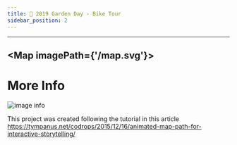 ```yaml
---
title: 📅 2019 Garden Day - Bike Tour 
sidebar_position: 2
---
```

---

<Map imagePath={'/map.svg'}>
    <JavaSt/>
    <Lentol/>
    <RedShed/>
    <Scholes/>
    <Sunshine/>
    <KeapFourth/>
    <ElPuente/>
    <BerrySt/>
</Map>
---

# More Info 
![image info](https://lh6.googleusercontent.com/yAfH_14uGLW_qrAR1XfA5BFhkO6wAeKyVzTOQuQU7e5Y9Du7xqs1hm3C4yJ2ijp0BAP8Mqgw9pjHoEV1CHNCJ8jAeUKgncfIjyXoI57MboCgrPNw19bccYPYqZT26hWfNkcrp-xK21zvc_Kz)

This project was created following the tutorial in this article 
https://tympanus.net/codrops/2015/12/16/animated-map-path-for-interactive-storytelling/
